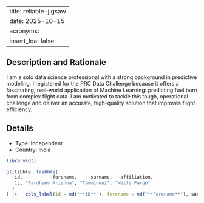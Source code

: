 
---
title: reliable-jigsaw
date: 2025-10-15
acronyms:
  insert_loa: false
---

## Description and Rationale

I am a solo data science professional with a strong background in predictive modeling. I registered for the PRC Data Challenge because it offers a fascinating, real-world application of Machine Learning: predicting fuel burn from complex flight data. I am motivated to tackle this tough, operational challenge and deliver an accurate, high-quality solution that improves flight efficiency.

## Details

* Type: Independent
* Country: India

```r
library(gt)

gt(tibble::tribble(
  ~id,          ~forename,    ~surname,  ~affiliation,
   1L, "Pardheev Krishna", "Tammineni", "Wells Fargo"
  )
) |>   cols_label(id = md("**ID**"), forename = md("**Forename**"), surname ~ md("**Surname**"), affiliation ~ md("**Affiliation**"))
```
